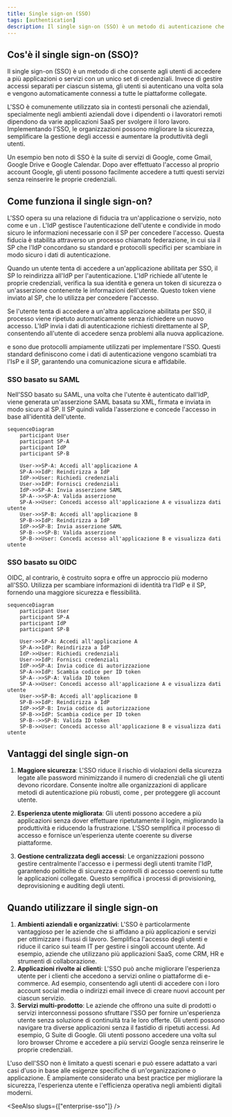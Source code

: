 ```yaml
---
title: Single sign-on (SSO)
tags: [authentication]
description: Il single sign-on (SSO) è un metodo di autenticazione che consente agli utenti di accedere a più sistemi con un unico set di credenziali. Come componente chiave dei sistemi di gestione delle identità e degli accessi (IAM), l'SSO è ampiamente utilizzato nelle moderne applicazioni e servizi basati su cloud, semplificando l'accesso degli utenti e migliorando la sicurezza.
---
```


## Cos'è il single sign-on (SSO)?

Il single sign-on (SSO) è un metodo di <Ref slug="authentication" /> che consente agli utenti di accedere a più applicazioni o servizi con un unico set di credenziali. Invece di gestire accessi separati per ciascun sistema, gli utenti si autenticano una volta sola e vengono automaticamente connessi a tutte le piattaforme collegate.

L'SSO è comunemente utilizzato sia in contesti personali che aziendali, specialmente negli ambienti aziendali dove i dipendenti o i lavoratori remoti dipendono da varie applicazioni SaaS per svolgere il loro lavoro. Implementando l'SSO, le organizzazioni possono migliorare la sicurezza, semplificare la gestione degli accessi e aumentare la produttività degli utenti.

Un esempio ben noto di SSO è la suite di servizi di Google, come Gmail, Google Drive e Google Calendar. Dopo aver effettuato l'accesso al proprio account Google, gli utenti possono facilmente accedere a tutti questi servizi senza reinserire le proprie credenziali.

## Come funziona il single sign-on?

L'SSO opera su una relazione di fiducia tra un'applicazione o servizio, noto come <Ref slug="service-provider" /> e un <Ref slug="identity-provider" />. L'IdP gestisce l'autenticazione dell'utente e condivide in modo sicuro le informazioni necessarie con il SP per concedere l'accesso. Questa fiducia è stabilita attraverso un processo chiamato federazione, in cui sia il SP che l'IdP concordano su standard e protocolli specifici per scambiare in modo sicuro i dati di autenticazione.

Quando un utente tenta di accedere a un'applicazione abilitata per SSO, il SP lo reindirizza all'IdP per l'autenticazione. L'IdP richiede all'utente le proprie credenziali, verifica la sua identità e genera un token di sicurezza o un'asserzione contenente le informazioni dell'utente. Questo token viene inviato al SP, che lo utilizza per concedere l'accesso.

Se l'utente tenta di accedere a un'altra applicazione abilitata per SSO, il processo viene ripetuto automaticamente senza richiedere un nuovo accesso. L'IdP invia i dati di autenticazione richiesti direttamente al SP, consentendo all'utente di accedere senza problemi alla nuova applicazione.

<Ref slug="saml" /> e <Ref slug="openid-connect" /> sono due protocolli ampiamente utilizzati per implementare l'SSO. Questi standard definiscono come i dati di autenticazione vengono scambiati tra l'IsP e il SP, garantendo una comunicazione sicura e affidabile.

### SSO basato su SAML

Nell'SSO basato su SAML, una volta che l'utente è autenticato dall'IdP, viene generata un'asserzione SAML basata su XML, firmata e inviata in modo sicuro al SP. Il SP quindi valida l'asserzione e concede l'accesso in base all'identità dell'utente.

```mermaid
sequenceDiagram
    participant User
    participant SP-A
    participant IdP
    participant SP-B

    User->>SP-A: Accedi all'applicazione A
    SP-A->>IdP: Reindirizza a IdP
    IdP->>User: Richiedi credenziali
    User->>IdP: Fornisci credenziali
    IdP->>SP-A: Invia asserzione SAML
    SP-A-->>SP-A: Valida asserzione
    SP-A->>User: Concedi accesso all'applicazione A e visualizza dati utente
    User->>SP-B: Accedi all'applicazione B
    SP-B->>IdP: Reindirizza a IdP
    IdP->>SP-B: Invia asserzione SAML
    SP-B-->>SP-B: Valida asserzione
    SP-B->>User: Concedi accesso all'applicazione B e visualizza dati utente
```

### SSO basato su OIDC

OIDC, al contrario, è costruito sopra <Ref slug="oauth-2.0" /> e offre un approccio più moderno all'SSO. Utilizza <Ref slug="jwt" /> per scambiare informazioni di identità tra l'IdP e il SP, fornendo una maggiore sicurezza e flessibilità.

```mermaid
sequenceDiagram
    participant User
    participant SP-A
    participant IdP
    participant SP-B

    User->>SP-A: Accedi all'applicazione A
    SP-A->>IdP: Reindirizza a IdP
    IdP->>User: Richiedi credenziali
    User->>IdP: Fornisci credenziali
    IdP->>SP-A: Invia codice di autorizzazione
    SP-A->>IdP: Scambia codice per ID token
    SP-A-->>SP-A: Valida ID token
    SP-A->>User: Concedi accesso all'applicazione A e visualizza dati utente
    User->>SP-B: Accedi all'applicazione B
    SP-B->>IdP: Reindirizza a IdP
    IdP->>SP-B: Invia codice di autorizzazione
    SP-B->>IdP: Scambia codice per ID token
    SP-B-->>SP-B: Valida ID token
    SP-B->>User: Concedi accesso all'applicazione B e visualizza dati utente
```

## Vantaggi del single sign-on

1. **Maggiore sicurezza**: L'SSO riduce il rischio di violazioni della sicurezza legate alle password minimizzando il numero di credenziali che gli utenti devono ricordare. Consente inoltre alle organizzazioni di applicare metodi di autenticazione più robusti, come <Ref slug="mfa" />, per proteggere gli account utente.

2. **Esperienza utente migliorata**: Gli utenti possono accedere a più applicazioni senza dover effettuare ripetutamente il login, migliorando la produttività e riducendo la frustrazione. L'SSO semplifica il processo di accesso e fornisce un'esperienza utente coerente su diverse piattaforme.

3. **Gestione centralizzata degli accessi**: Le organizzazioni possono gestire centralmente l'accesso e i permessi degli utenti tramite l'IdP, garantendo politiche di sicurezza e controlli di accesso coerenti su tutte le applicazioni collegate. Questo semplifica i processi di provisioning, deprovisioning e auditing degli utenti.

## Quando utilizzare il single sign-on

1. **Ambienti aziendali e organizzativi**: L'SSO è particolarmente vantaggioso per le aziende che si affidano a più applicazioni e servizi per ottimizzare i flussi di lavoro. Semplifica l'accesso degli utenti e riduce il carico sui team IT per gestire i singoli account utente. Ad esempio, aziende che utilizzano più applicazioni SaaS, come CRM, HR e strumenti di collaborazione.
2. **Applicazioni rivolte ai clienti**: L'SSO può anche migliorare l'esperienza utente per i clienti che accedono a servizi online o piattaforme di e-commerce. Ad esempio, consentendo agli utenti di accedere con i loro account social media o indirizzi email invece di creare nuovi account per ciascun servizio.
3. **Servizi multi-prodotto**: Le aziende che offrono una suite di prodotti o servizi interconnessi possono sfruttare l'SSO per fornire un'esperienza utente senza soluzione di continuità tra le loro offerte. Gli utenti possono navigare tra diverse applicazioni senza il fastidio di ripetuti accessi. Ad esempio, G Suite di Google. Gli utenti possono accedere una volta sul loro browser Chrome e accedere a più servizi Google senza reinserire le proprie credenziali.

L'uso dell'SSO non è limitato a questi scenari e può essere adattato a vari casi d'uso in base alle esigenze specifiche di un'organizzazione o applicazione. È ampiamente considerato una best practice per migliorare la sicurezza, l'esperienza utente e l'efficienza operativa negli ambienti digitali moderni.

<SeeAlso slugs={["enterprise-sso"]} />